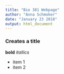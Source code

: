 ```yaml
---
title: "Bio 381 Webpage"
author: "Anna Schmoker"
date: "January 23 2018"
output: html_document
---
```


### Creates a title

**bold**
*itallics*

* item 1
* item 2


